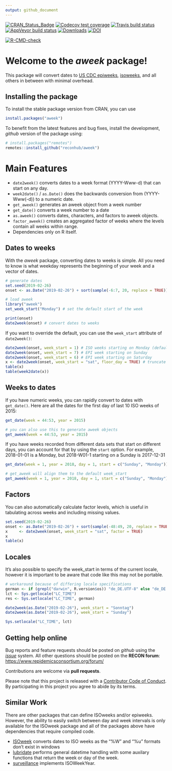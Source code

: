 ```yaml
---
output: github_document
---
```


<!-- badges: start -->

[![CRAN_Status_Badge](https://www.r-pkg.org/badges/version-ago/aweek)](https://cran.r-project.org/package=aweek) 
[![Codecov test coverage](https://codecov.io/gh/reconhub/aweek/branch/master/graph/badge.svg)](https://codecov.io/gh/reconhub/aweek?branch=master) 
[![Travis build status](https://travis-ci.org/reconhub/aweek.svg?branch=master)](https://travis-ci.org/reconhub/aweek)
[![AppVeyor build status](https://ci.appveyor.com/api/projects/status/66xj9134ac3yg62l/branch/master?svg=true)](https://ci.appveyor.com/project/zkamvar/aweek)
[![Downloads](https://cranlogs.r-pkg.org/badges/grand-total/aweek?color=ff69b4)](https://cran.r-project.org/package=aweek)
[![DOI](https://zenodo.org/badge/172648833.svg)](https://zenodo.org/badge/latestdoi/172648833)

[![R-CMD-check](https://github.com/zkamvar/aweek/workflows/R-CMD-check/badge.svg)](https://github.com/zkamvar/aweek/actions)
<!-- badges: end -->

# Welcome to the *aweek* package!

This package will convert dates to [US CDC
epiweeks](https://wwwn.cdc.gov/nndss/document/MMWR_Week_overview.pdf),
[isoweeks](https://en.wikipedia.org/wiki/ISO_week_date), and all others in
between with minimal overhead. 

## Installing the package

To install the stable package version from CRAN, you can use

```r
install.packages("aweek")
```

To benefit from the latest features and bug fixes, install the development,
*github* version of the package using:

```r
# install.packages("remotes")
remotes::install_github("reconhub/aweek")
```

# Main Features

 - `date2week()` converts dates to a week format (YYYY-Www-d) that can start on 
   any day. 
 - `week2date()` / `as.Date()` does the backwards conversion from
   (YYYY-Www(-d)) to a numeric date. 
 - `get_aweek()` generates an aweek object from a week number
 - `get_date()` converts a week number to a date
 - `as.aweek()` converts dates, characters, and factors to aweek objects.
 - `factor_aweek()` creates an aggregated factor of weeks where the levels
   contain all weeks within range.
 - Dependencies only on R itself.

<!-- -->

## Dates to weeks


With the *aweek* package, converting dates to weeks is simple. All you need to
know is what weekday represents the beginning of your week and a vector of 
dates.

```r
# generate dates
set.seed(2019-02-26)
onset <- as.Date("2019-02-26") + sort(sample(-6:7, 20, replace = TRUE))

# load aweek
library("aweek")
set_week_start("Monday") # set the default start of the week

print(onset)
date2week(onset) # convert dates to weeks
```

If you want to override the default, you can use the `week_start` attribute of
`date2week()`:


```r
date2week(onset, week_start = 1) # ISO weeks starting on Monday (default)
date2week(onset, week_start = 7) # EPI week starting on Sunday
date2week(onset, week_start = 6) # EPI week starting on Saturday
x <- date2week(onset, week_start = "sat", floor_day = TRUE) # truncate to just the weeks
table(x)
table(week2date(x))
```

## Weeks to dates

If you have numeric weeks, you can rapidly convert to dates with `get_date()`.
Here are all the dates for the first day of last 10 ISO weeks of 2015:

```r
get_date(week = 44:53, year = 2015)

# you can also use this to generate aweek objects
get_aweek(week = 44:53, year = 2015)
```

If you have weeks recorded from different data sets that start on different
days, you can account for that by using the `start` option. For example,
2018-01-01 is a Monday, but 2018-W01-1 starting on a Sunday is 2017-12-31

```r
get_date(week = 1, year = 2018, day = 1, start = c("Sunday", "Monday"))

# get_aweek will align them to the default week_start
get_aweek(week = 1, year = 2018, day = 1, start = c("Sunday", "Monday"))
```


## Factors

You can also automatically calculate factor levels, which is useful in
tabulating across weeks and including missing values. 

```r
set.seed(2019-02-26)
onset <- as.Date("2019-02-26") + sort(sample(-48:49, 20, replace = TRUE))
x     <- date2week(onset, week_start = "sat", factor = TRUE)
x
table(x)
```

## Locales

It's also possible to specify the week_start in terms of the current locale, 
however it is important to be aware that code like this may not be portable.

```r

# workaround because of differing locale specifications
german <- if (grepl("darwin", R.version$os)) "de_DE.UTF-8" else "de_DE.utf8"
lct <- Sys.getlocale("LC_TIME")
res <- Sys.setlocale("LC_TIME", german)

date2week(as.Date("2019-02-26"), week_start = "Sonntag")
date2week(as.Date("2019-02-26"), week_start = "Sunday")

Sys.setlocale("LC_TIME", lct)

```

## Getting help online

Bug reports and feature requests should be posted on *github* using the
[*issue*](https://github.com/reconhub/aweek/issues) system. All other questions
should be posted on the **RECON forum**: <br>
[https://www.repidemicsconsortium.org/forum/](https://www.repidemicsconsortium.org/forum/)

Contributions are welcome via **pull requests**.

Please note that this project is released with a [Contributor Code of
Conduct](CONDUCT.md). By participating in this project you agree to abide by
its terms.

## Similar Work

There are other packages that can define ISOweeks and/or epiweeks. However, the
ability to easily switch between day and week intervals is only available for
the ISOweek package and all of the packages above have dependencies that
require compiled code.

 - [ISOweek](https://cran.r-project.org/package=ISOweek) converts dates to ISO
   weeks as the "%W" and "%u" formats don't exist in windows
 - [lubridate](https://github.com/tidyverse/lubridate) performs general
   datetime handling with some auxilary functions that return the week or day
   of the week. 
 - [surveillance](https://surveillance.r-forge.r-project.org/) implements ISOWeekYear. 


